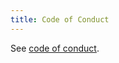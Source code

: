 ```yaml
---
title: Code of Conduct
---
```


See [code of conduct](https://github.com/commercetools/commercetools-docs-kit/blob/main/CODE_OF_CONDUCT.md).
